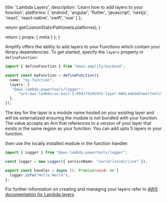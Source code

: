 
  title: 'Lambda Layers',
  description:
    'Learn how to add layers to your function',
  platforms: [
    'android',
    'angular',
    'flutter',
    'javascript',
    'nextjs',
    'react',
    'react-native',
    'swift',
    'vue'
  ]
};

  return getCustomStaticPath(meta.platforms);
}

  return {
    props: {
      meta
    }
  };
}

Amplify offers the ability to add layers to your Functions which contain your library dependencies. To get started, specify the `layers` property in `defineFunction`:

```ts title="amplify/functions/my-function/resource.ts"
import { defineFunction } from "@aws-amplify/backend";

export const myFunction = defineFunction({
  name: "my-function",
  layers: {
   "@aws-lambda-powertools/logger":
      "arn:aws:lambda:us-east-1:094274105915:layer:AWSLambdaPowertoolsTypeScriptV2:12",
  },
});
```

The key for the layer is a module name hosted on your existing layer and will be externalized ensuring the module is not bundled with your function. The value accepts an Arn that references to a version of your layer that exists in the same region as your function. You can add upto 5 layers in your function.

then use the locally installed module in the function handler:
```ts title="amplify/functions/my-function/handler.ts"
import { Logger } from "@aws-lambda-powertools/logger";

const logger = new Logger({ serviceName: "serverlessAirline" });

export const handler = async (): Promise<void> => {
  logger.info("Hello World");
};
```

For further information on creating and managing your layers refer to [AWS documentation for Lambda layers](https://docs.aws.amazon.com/lambda/latest/dg/chapter-layers.html)


